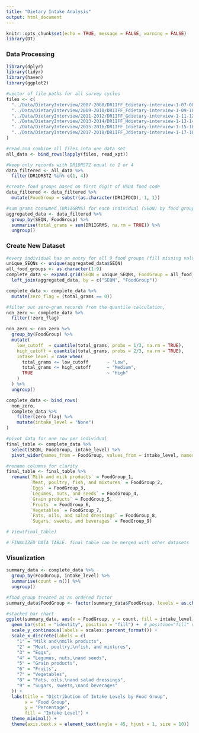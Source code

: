 ```yaml
---
title: "Dietary Intake Analysis"
output: html_document
---
```

```r
knitr::opts_chunk$set(echo = TRUE, message = FALSE, warning = FALSE)
library(DT)
```

### Data Processing
```r
library(dplyr)
library(tidyr)
library(haven)
library(ggplot2)

#vector of file paths for all survey cycles
files <- c(
  "../Data/DietaryInterview/2007-2008/DR1IFF_Edietary-interview-1-07-08.xpt",
  "../Data/DietaryInterview/2009-2010/DR1IFF_Fdietary-interview-1-09-10.xpt",
  "../Data/DietaryInterview/2011-2012/DR1IFF_Gdietary-interview-1-11-12.xpt",
  "../Data/DietaryInterview/2013-2014/DR1IFF_Hdietary-interview-1-13-14.xpt",
  "../Data/DietaryInterview/2015-2016/DR1IFF_Idietary-interview-1-15-16.xpt",
  "../Data/DietaryInterview/2017-2018/DR1IFF_Jdietary-interview-1-17-18.xpt"
)

#read and combine all files into one data set
all_data <- bind_rows(lapply(files, read_xpt))

#keep only records with DR1DRSTZ equal to 1 or 4
data_filtered <- all_data %>%
  filter(DR1DRSTZ %in% c(1, 4))

#create food groups based on first digit of USDA food code
data_filtered <- data_filtered %>%
  mutate(FoodGroup = substr(as.character(DR1IFDCD), 1, 1))

#sum grams consumed (DR1IGRMS) for each individual (SEQN) by food group
aggregated_data <- data_filtered %>%
  group_by(SEQN, FoodGroup) %>%
  summarise(total_grams = sum(DR1IGRMS, na.rm = TRUE)) %>%
  ungroup()

```

### Create New Dataset
```r

#every individual has an entry for all 9 food groups (fill missing values with 0)
unique_SEQNs <- unique(aggregated_data$SEQN)
all_food_groups <- as.character(1:9)
complete_data <- expand.grid(SEQN = unique_SEQNs, FoodGroup = all_food_groups, stringsAsFactors = FALSE) %>%
  left_join(aggregated_data, by = c("SEQN", "FoodGroup"))

complete_data <- complete_data %>%
  mutate(zero_flag = (total_grams == 0))

#filter out zero-gram records from the quantile calculation,
non_zero <- complete_data %>%
  filter(!zero_flag)

non_zero <- non_zero %>%
  group_by(FoodGroup) %>%
  mutate(
    low_cutoff  = quantile(total_grams, probs = 1/3, na.rm = TRUE),
    high_cutoff = quantile(total_grams, probs = 2/3, na.rm = TRUE),
    intake_level = case_when(
      total_grams <= low_cutoff       ~ "Low",
      total_grams <= high_cutoff      ~ "Medium",
      TRUE                            ~ "High"
    )
  ) %>%
  ungroup()

complete_data <- bind_rows(
  non_zero,
  complete_data %>%
    filter(zero_flag) %>%
    mutate(intake_level = "None")
)

#pivot data for one row per individual
final_table <- complete_data %>%
  select(SEQN, FoodGroup, intake_level) %>%
  pivot_wider(names_from = FoodGroup, values_from = intake_level, names_prefix = "FoodGroup_")

#rename columns for clarity
final_table <- final_table %>%
  rename(`Milk and milk products` = FoodGroup_1,
         `Meat, poultry, fish, and mixtures` = FoodGroup_2,
         `Eggs` = FoodGroup_3,
         `Legumes, nuts, and seeds` = FoodGroup_4,
         `Grain products` = FoodGroup_5,
         `Fruits` = FoodGroup_6,
         `Vegetables` = FoodGroup_7,
         `Fats, oils, and salad dressings` = FoodGroup_8,
         `Sugars, sweets, and beverages` = FoodGroup_9)

# View(final_table)

# FINALIZED DATA TABLE: final_table can be merged with other datasets

```

### Visualization
```r

summary_data <- complete_data %>%
  group_by(FoodGroup, intake_level) %>%
  summarise(count = n()) %>%
  ungroup()

#food group treated as an ordered factor
summary_data$FoodGroup <- factor(summary_data$FoodGroup, levels = as.character(1:9))

#stacked bar chart
ggplot(summary_data, aes(x = FoodGroup, y = count, fill = intake_level)) +
  geom_bar(stat = "identity", position = "fill") +  # position="fill" normalizes 
  scale_y_continuous(labels = scales::percent_format()) +
  scale_x_discrete(labels = c(
    "1" = "Milk and\nmilk products",
    "2" = "Meat, poultry,\nfish, and mixtures",
    "3" = "Eggs",
    "4" = "Legumes, nuts,\nand seeds",
    "5" = "Grain products",
    "6" = "Fruits",
    "7" = "Vegetables",
    "8" = "Fats, oils,\nand salad dressings",
    "9" = "Sugars, sweets,\nand beverages"
  )) +
  labs(title = "Distribution of Intake Levels by Food Group",
       x = "Food Group",
       y = "Percentage",
       fill = "Intake Level") +
  theme_minimal() +
  theme(axis.text.x = element_text(angle = 45, hjust = 1, size = 10))

```